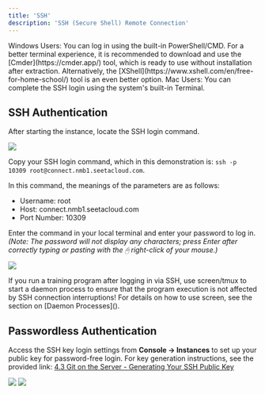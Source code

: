 ```yaml
---
title: 'SSH'
description: 'SSH (Secure Shell) Remote Connection'
---
```


<Note>
Windows Users: You can log in using the built-in PowerShell/CMD. For a better terminal experience, it is recommended to download and use the [Cmder](https://cmder.app/) tool, which is ready to use without installation after extraction. Alternatively, the [XShell](https://www.xshell.com/en/free-for-home-school/) tool is an even better option.
</Note>

<Note>
Mac Users: You can complete the SSH login using the system's built-in Terminal.
</Note>

## SSH Authentication

After starting the instance, locate the SSH login command.

![](/images/ssh-entrance.png)

Copy your SSH login command, which in this demonstration is: ```ssh -p 10309 root@connect.nmb1.seetacloud.com```.

<Note>
In this command, the meanings of the parameters are as follows:

- Username: root
- Host: connect.nmb1.seetacloud.com
- Port Number: 10309
</Note>

Enter the command in your local terminal and enter your password to log in. *(Note: The password will not display any characters; press Enter after correctly typing or pasting with the 🖰 right-click of your mouse.)*

![](/images/ssh-teminal.png)

<Warning>
If you run a training program after logging in via SSH, use screen/tmux to start a daemon process to ensure that the program execution is not affected by SSH connection interruptions! For details on how to use screen, see the section on [Daemon Processes]().
</Warning>

## Passwordless Authentication

Access the SSH key login settings from **Console -> Instances** to set up your public key for password-free login. For key generation instructions, see the provided link: [4.3 Git on the Server - Generating Your SSH Public Key](https://git-scm.com/book/en/v2/Git-on-the-Server-Generating-Your-SSH-Public-Key)

![](/images/ssh-config-ssh.png)
![](/images/ssh-set-pwd.png)